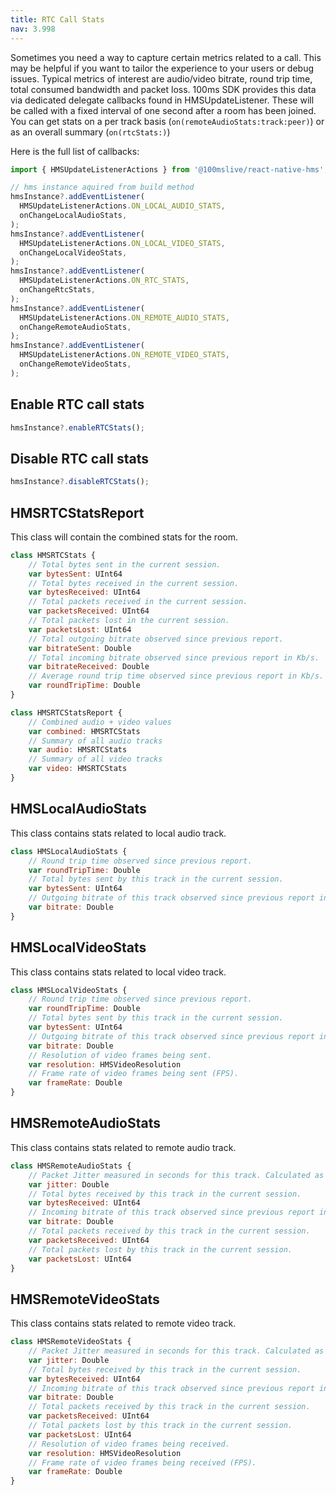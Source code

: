 ```yaml
---
title: RTC Call Stats
nav: 3.998
---
```


Sometimes you need a way to capture certain metrics related to a call. This may be helpful 
if you want to tailor the experience to your users or debug issues. Typical metrics of interest 
are audio/video bitrate, round trip time, total consumed bandwidth and packet loss. 100ms SDK 
provides this data via dedicated delegate callbacks found in HMSUpdateListener. These will be 
called with a fixed interval of one second after a room has been joined. You can get stats on a 
per track basis (`on(remoteAudioStats:track:peer)`) or as an overall summary (`on(rtcStats:)`)

Here is the full list of callbacks:

```js
import { HMSUpdateListenerActions } from '@100mslive/react-native-hms';

// hms instance aquired from build method
hmsInstance?.addEventListener(
  HMSUpdateListenerActions.ON_LOCAL_AUDIO_STATS,
  onChangeLocalAudioStats,
);
hmsInstance?.addEventListener(
  HMSUpdateListenerActions.ON_LOCAL_VIDEO_STATS,
  onChangeLocalVideoStats,
);
hmsInstance?.addEventListener(
  HMSUpdateListenerActions.ON_RTC_STATS,
  onChangeRtcStats,
);
hmsInstance?.addEventListener(
  HMSUpdateListenerActions.ON_REMOTE_AUDIO_STATS,
  onChangeRemoteAudioStats,
);
hmsInstance?.addEventListener(
  HMSUpdateListenerActions.ON_REMOTE_VIDEO_STATS,
  onChangeRemoteVideoStats,
);
```

## Enable RTC call stats
```js
hmsInstance?.enableRTCStats();
```

## Disable  RTC call stats
```js
hmsInstance?.disableRTCStats();
```

## HMSRTCStatsReport
This class will contain the combined stats for the room.
```js 
class HMSRTCStats {
    // Total bytes sent in the current session.
    var bytesSent: UInt64
    // Total bytes received in the current session.
    var bytesReceived: UInt64
    // Total packets received in the current session.
    var packetsReceived: UInt64
    // Total packets lost in the current session.
    var packetsLost: UInt64
    // Total outgoing bitrate observed since previous report.
    var bitrateSent: Double
    // Total incoming bitrate observed since previous report in Kb/s.
    var bitrateReceived: Double
    // Average round trip time observed since previous report in Kb/s.
    var roundTripTime: Double
}

class HMSRTCStatsReport {
    // Combined audio + video values
    var combined: HMSRTCStats
    // Summary of all audio tracks
    var audio: HMSRTCStats
    // Summary of all video tracks
    var video: HMSRTCStats
}
```

## HMSLocalAudioStats
This class contains stats related to local audio track.
```js
class HMSLocalAudioStats {
    // Round trip time observed since previous report.
    var roundTripTime: Double
    // Total bytes sent by this track in the current session.
    var bytesSent: UInt64
    // Outgoing bitrate of this track observed since previous report in Kb/s.
    var bitrate: Double
}
```

## HMSLocalVideoStats
This class contains stats related to local video track.
```js
class HMSLocalVideoStats {
    // Round trip time observed since previous report.
    var roundTripTime: Double
    // Total bytes sent by this track in the current session.
    var bytesSent: UInt64
    // Outgoing bitrate of this track observed since previous report in Kb/s.
    var bitrate: Double
    // Resolution of video frames being sent.
    var resolution: HMSVideoResolution
    // Frame rate of video frames being sent (FPS).
    var frameRate: Double
}
```
## HMSRemoteAudioStats
This class contains stats related to remote audio track.
```js
class HMSRemoteAudioStats {
    // Packet Jitter measured in seconds for this track. Calculated as defined in section 6.4.1. of RFC3550.
    var jitter: Double
    // Total bytes received by this track in the current session.
    var bytesReceived: UInt64
    // Incoming bitrate of this track observed since previous report in Kb/s.
    var bitrate: Double
    // Total packets received by this track in the current session.
    var packetsReceived: UInt64
    // Total packets lost by this track in the current session.
    var packetsLost: UInt64
}
```

## HMSRemoteVideoStats
This class contains stats related to remote video track.
```js
class HMSRemoteVideoStats {
    // Packet Jitter measured in seconds for this track. Calculated as defined in section 6.4.1. of RFC3550.
    var jitter: Double
    // Total bytes received by this track in the current session.
    var bytesReceived: UInt64
    // Incoming bitrate of this track observed since previous report in Kb/s.
    var bitrate: Double
    // Total packets received by this track in the current session.
    var packetsReceived: UInt64
    // Total packets lost by this track in the current session.
    var packetsLost: UInt64
    // Resolution of video frames being received.
    var resolution: HMSVideoResolution
    // Frame rate of video frames being received (FPS).
    var frameRate: Double
}
```